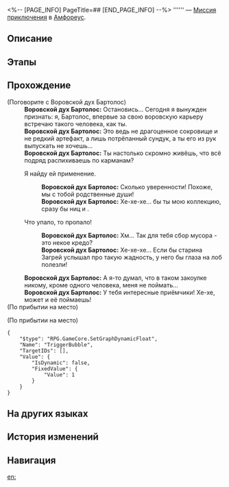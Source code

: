 <%-- [PAGE_INFO]
PageTitle=##
[END_PAGE_INFO] --%>
{{Дополнить|Диалоги.}}
{{Миссия Инфобокс
|id              = 4015704
|Название        = 
|Изображение     = Миссия .png
|Тип             = Миссия приключения
|Событие         = 
|Глава           = 
|Условия         = Завершена [[Миссия Освоения]] «[[О серебряная колесница, мчись на тёмные земли]]»
|Персонажи       = Воровской дух Бартолос; Первопроходец
|СтартЛокация    = [[Амфореус]] — [[Руины раздора каструма Кремноса]]
|Мир             = Амфореус
|Предыдущая      = 
|Следующая       = 
|Награды         = Звёздный нефрит*40; Небесная амброзия*60
}}
'''''' — [[Миссия приключения]] в [[Амфореус]].

==Описание==
{{Описание|<!--официальное описание из Перекрёстка судеб-->}}

==Этапы==


==Прохождение==
{{Дополнить}}

;(Поговорите с Воровской дух Бартолос)
:'''Воровской дух Бартолос:''' Остановись... Сегодня я вынужден признать: я, Бартолос, впервые за свою воровскую карьеру встречаю такого человека, как ты.
:'''Воровской дух Бартолос:''' Это ведь не драгоценное сокровище и не редкий артефакт, а лишь потрёпанный сундук, а ты его из рук выпускать не хочешь...
:'''Воровской дух Бартолос:''' Ты настолько скромно живёшь, что всё подряд распихиваешь по карманам?
:{{Диалог|Стрелка}} Я найду ей применение.
::'''Воровской дух Бартолос:''' Сколько уверенности! Похоже, мы с тобой родственные души!
::'''Воровской дух Бартолос:''' Хе-хе-хе... {{MC|ж=Видела|м=Видел}} бы ты мою коллекцию, сразу бы {{MC|ж=пала|м=пал}} ниц и {{MC|ж=уступила|м=уступил}}.
:{{Диалог|Стрелка}} Что упало, то пропало!
::'''Воровской дух Бартолос:''' Хм... Так для тебя сбор мусора - это некое кредо?
::'''Воровской дух Бартолос:''' Хе-хе-хе... Если бы старина Загрей услышал про такую жадность, у него бы глаза на лоб полезли!
:'''Воровской дух Бартолос:''' А я-то думал, что в таком закоулке никому, кроме одного человека, меня не поймать...
:'''Воровской дух Бартолос:''' У тебя интересные приёмчики! Хе-хе, может и её поймаешь!
;(По прибытии на место)

;(По прибытии на место)
<pre>{
	"$type": "RPG.GameCore.SetGraphDynamicFloat",
	"Name": "TriggerBubble",
	"TargetIDs": [],
	"Value": {
		"IsDynamic": false,
		"FixedValue": {
			"Value": 1
		}
	}
}</pre>
{{Диалог Конец}}

==На других языках==
{{На других языках
|en   = 
|zhs  = 
|zht  = 
|ja   = 
|ko   = 
|es   = 
|fr   = 
|ru   = 
|th   = 
|vi   = 
|de   = 
|id   = 
|pt   = 
}}

==История изменений==
{{История изменений|3.5}}

==Навигация==
{{Миссия приключения Навбокс|Глава }}

[[en:]]
